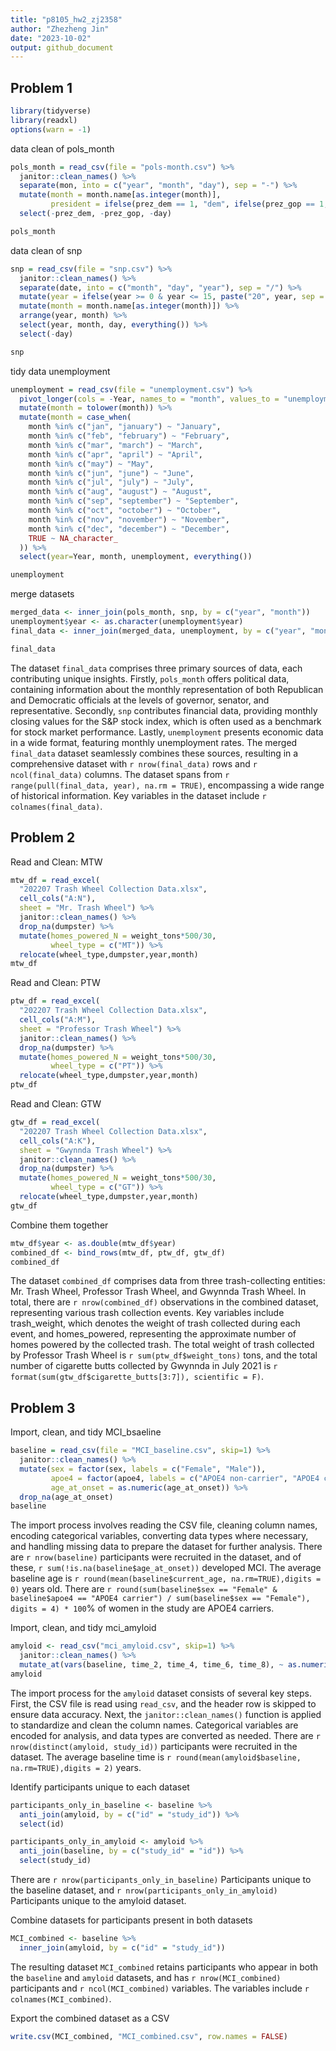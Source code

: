 ```yaml
---
title: "p8105_hw2_zj2358"
author: "Zhezheng Jin"
date: "2023-10-02"
output: github_document
---
```


## Problem 1

```r
library(tidyverse)
library(readxl)
options(warn = -1)
```

data clean of pols_month

```r
pols_month = read_csv(file = "pols-month.csv") %>%
  janitor::clean_names() %>%
  separate(mon, into = c("year", "month", "day"), sep = "-") %>%
  mutate(month = month.name[as.integer(month)],
         president = ifelse(prez_dem == 1, "dem", ifelse(prez_gop == 1, "gop", NA))) %>%
  select(-prez_dem, -prez_gop, -day)

pols_month
```

data clean of snp

```r
snp = read_csv(file = "snp.csv") %>%
  janitor::clean_names() %>%
  separate(date, into = c("month", "day", "year"), sep = "/") %>%
  mutate(year = ifelse(year >= 0 & year <= 15, paste("20", year, sep = ""), paste("19", year, sep = ""))) %>%
  mutate(month = month.name[as.integer(month)]) %>%
  arrange(year, month) %>%
  select(year, month, day, everything()) %>%
  select(-day)

snp
```

tidy data unemployment 

```r
unemployment = read_csv(file = "unemployment.csv") %>%
  pivot_longer(cols = -Year, names_to = "month", values_to = "unemployment") %>%
  mutate(month = tolower(month)) %>%
  mutate(month = case_when(
    month %in% c("jan", "january") ~ "January",
    month %in% c("feb", "february") ~ "February",
    month %in% c("mar", "march") ~ "March",
    month %in% c("apr", "april") ~ "April",
    month %in% c("may") ~ "May",
    month %in% c("jun", "june") ~ "June",
    month %in% c("jul", "july") ~ "July",
    month %in% c("aug", "august") ~ "August",
    month %in% c("sep", "september") ~ "September",
    month %in% c("oct", "october") ~ "October",
    month %in% c("nov", "november") ~ "November",
    month %in% c("dec", "december") ~ "December",
    TRUE ~ NA_character_
  )) %>%
  select(year=Year, month, unemployment, everything())

unemployment
```

merge datasets

```r
merged_data <- inner_join(pols_month, snp, by = c("year", "month"))
unemployment$year <- as.character(unemployment$year)
final_data <- inner_join(merged_data, unemployment, by = c("year", "month"))

final_data
```

The dataset `final_data` comprises three primary sources of data, each contributing unique insights. Firstly, `pols_month` offers political data, containing information about the monthly representation of both Republican and Democratic officials at the levels of governor, senator, and representative. Secondly, `snp` contributes financial data, providing monthly closing values for the S&P stock index, which is often used as a benchmark for stock market performance. Lastly, `unemployment` presents economic data in a wide format, featuring monthly unemployment rates. The merged `final_data` dataset seamlessly combines these sources, resulting in a comprehensive dataset with `r nrow(final_data)` rows and `r ncol(final_data)` columns. The dataset spans from `r  range(pull(final_data, year), na.rm = TRUE)`, encompassing a wide range of historical information. Key variables in the dataset include `r colnames(final_data)`.

## Problem 2

Read and Clean: MTW 

```r
mtw_df = read_excel(
  "202207 Trash Wheel Collection Data.xlsx",
  cell_cols("A:N"),
  sheet = "Mr. Trash Wheel") %>% 
  janitor::clean_names() %>% 
  drop_na(dumpster) %>% 
  mutate(homes_powered_N = weight_tons*500/30,
         wheel_type = c("MT")) %>% 
  relocate(wheel_type,dumpster,year,month) 
mtw_df
```

Read and Clean: PTW

```r
ptw_df = read_excel(
  "202207 Trash Wheel Collection Data.xlsx",
  cell_cols("A:M"),
  sheet = "Professor Trash Wheel") %>% 
  janitor::clean_names() %>% 
  drop_na(dumpster) %>% 
  mutate(homes_powered_N = weight_tons*500/30,
         wheel_type = c("PT")) %>% 
  relocate(wheel_type,dumpster,year,month) 
ptw_df
```

Read and Clean: GTW

```r
gtw_df = read_excel(
  "202207 Trash Wheel Collection Data.xlsx",
  cell_cols("A:K"),
  sheet = "Gwynnda Trash Wheel") %>% 
  janitor::clean_names() %>% 
  drop_na(dumpster) %>% 
  mutate(homes_powered_N = weight_tons*500/30,
         wheel_type = c("GT")) %>% 
  relocate(wheel_type,dumpster,year,month) 
gtw_df
```

Combine them together

```r
mtw_df$year <- as.double(mtw_df$year)
combined_df <- bind_rows(mtw_df, ptw_df, gtw_df)
combined_df
```

The dataset `combined_df` comprises data from three trash-collecting entities: Mr. Trash Wheel, Professor Trash Wheel, and Gwynnda Trash Wheel. In total, there are `r nrow(combined_df)` observations in the combined dataset, representing various trash collection events. Key variables include trash_weight, which denotes the weight of trash collected during each event, and homes_powered, representing the approximate number of homes powered by the collected trash. The total weight of trash collected by Professor Trash Wheel is `r sum(ptw_df$weight_tons)` tons, and the total number of cigarette butts collected by Gwynnda in July 2021 is `r format(sum(gtw_df$cigarette_butts[3:7]), scientific = F)`.

## Problem 3

Import, clean, and tidy MCI_bsaeline

```r
baseline = read_csv(file = "MCI_baseline.csv", skip=1) %>%
  janitor::clean_names() %>%
  mutate(sex = factor(sex, labels = c("Female", "Male")),
         apoe4 = factor(apoe4, labels = c("APOE4 non-carrier", "APOE4 carrier")),
         age_at_onset = as.numeric(age_at_onset)) %>%
  drop_na(age_at_onset)
baseline
```

The import process involves reading the CSV file, cleaning column names, encoding categorical variables, converting data types where necessary, and handling missing data to prepare the dataset for further analysis. There are `r nrow(baseline)` participants were recruited in the dataset, and of these, `r sum(!is.na(baseline$age_at_onset))` developed MCI. The average baseline age is `r round(mean(baseline$current_age, na.rm=TRUE),digits = 0)` years old. There are `r round(sum(baseline$sex == "Female" & baseline$apoe4 == "APOE4 carrier") / sum(baseline$sex == "Female"), digits = 4) * 100`% of women in the study are APOE4 carriers.

Import, clean, and tidy mci_amyloid

```r
amyloid <- read_csv("mci_amyloid.csv", skip=1) %>%
  janitor::clean_names() %>%
  mutate_at(vars(baseline, time_2, time_4, time_6, time_8), ~ as.numeric(.))
amyloid
```

The import process for the `amyloid` dataset consists of several key steps. First, the CSV file is read using `read_csv`, and the header row is skipped to ensure data accuracy. Next, the `janitor::clean_names()` function is applied to standardize and clean the column names. Categorical variables are encoded for analysis, and data types are converted as needed. 
There are `r nrow(distinct(amyloid, study_id))` participants were recruited in the dataset. The average baseline time is `r round(mean(amyloid$baseline, na.rm=TRUE),digits = 2)` years.


Identify participants unique to each dataset

```r
participants_only_in_baseline <- baseline %>%
  anti_join(amyloid, by = c("id" = "study_id")) %>%
  select(id)

participants_only_in_amyloid <- amyloid %>%
  anti_join(baseline, by = c("study_id" = "id")) %>%
  select(study_id)
```

There are  `r nrow(participants_only_in_baseline)` Participants unique to the baseline dataset, and `r nrow(participants_only_in_amyloid)` Participants unique to the amyloid dataset.


Combine datasets for participants present in both datasets

```r
MCI_combined <- baseline %>%
  inner_join(amyloid, by = c("id" = "study_id"))
```

The resulting dataset `MCI_combined` retains participants who appear in both the `baseline` and `amyloid` datasets, and has `r nrow(MCI_combined)` participants and `r ncol(MCI_combined)` variables. The variables include `r colnames(MCI_combined)`.


Export the combined dataset as a CSV

```r
write.csv(MCI_combined, "MCI_combined.csv", row.names = FALSE)
```




